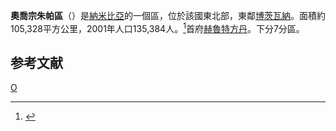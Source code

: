 {{Infobox settlement
| name                    = Otjozondjupa Region
| native_name             = 
| native_name_lang        = 
| settlement_type         = [[纳米比亚行政区划|区]]
| image_skyline           = 
| image_caption           = 
| image_map               = Otjozondjupa in Namibia.svg
| map_caption             = 在[[纳米比亚|纳米比亚]]的位置
| pushpin_map             = 
| subdivision_type        = 国家
| subdivision_name        = {{NAM}}
| seat_type               = 首府
| seat                    = [[奧奇瓦龍戈|奧奇瓦龍戈]]
| government_footnotes    = 
| leader_party            = 
| leader_title            = 首长
| leader_name             = James Uerikua<ref name=Goodbye>{{cite news | url=https://www.namibiansun.com/news/goodbye2020-04-08/ | title=Goodbye | date=10 April 2020 | page=1 | newspaper={{tsl|en|Namibian Sun||Namibian Sun}} | accessdate=2021-05-26 | archive-date=2021-05-26 | archive-url=https://web.archive.org/web/20210526234928/https://www.namibiansun.com/news/goodbye2020-04-08 | dead-url=no }}</ref>
| unit_pref               = Metric<!-- or US or UK -->
| area_footnotes          = <ref name=ElectionWatch>{{cite journal|year=2013|title=Namibia's Population by Region|journal=Election Watch|publisher=Institute for Public Policy Research|issue=1|page=3}}</ref>
| area_total_km2          = 105,460
| population_footnotes    = <ref name =Census2011>{{cite web|url=https://cms2.my.na/assets/documents/p19dptss1r1b6ufvsfb1mh41acvo.pdf |title=Otjozondjupa 2011 Census Regional Profile |access-date=10 April 2020 |website=Statistics Namibia }}</ref>
| population_total        = 143,903
| population_as_of        = 2011
| population_density_km2  = auto
| timezone                = [[中非時間|CAT]]
| utc_offset              = +2
| blank_name_sec1         = [[人类发展指数|HDI]] (2017)
| blank_info_sec1         = 0.648<ref name="GlobalDataLab">{{Cite web|url=https://hdi.globaldatalab.org/areadata/shdi/|title=Sub-national HDI - Area Database - Global Data Lab|website=hdi.globaldatalab.org|language=en|access-date=2018-09-13|archive-date=2018-09-23|archive-url=https://web.archive.org/web/20180923120638/https://hdi.globaldatalab.org/areadata/shdi/|dead-url=no}}</ref><br/>{{color|#fc0|中等}} · [[纳米比亚各区人类发展指数列表|6th]]
| website                 = <!-- {{URL|example.com}} -->
| footnotes               = 
}}
'''奧喬宗朱帕區'''（{{lang-en|Otjozondjupa Region}}）是[[納米比亞|納米比亞]]的一個區，位於該國東北部，東鄰[[博茨瓦納|博茨瓦納]]。面積約105,328平方公里，2001年人口135,384人。<ref>{{Cite web |url=http://www.npc.gov.na/census/ |title=2001年人口普查 |access-date=2008-06-13 |archive-date=2008-10-10 |archive-url=https://web.archive.org/web/20081010092508/http://www.npc.gov.na/census/ |dead-url=yes }}</ref>首府[[赫魯特方丹|赫魯特方丹]]。下分7分區。

== 参考文献 ==
{{Reflist}}

{{納米比亞行政區劃}}

[[Category:纳米比亚大区|O]]